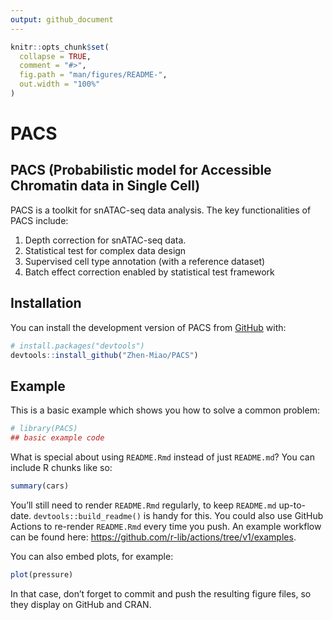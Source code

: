 ```yaml
---
output: github_document
---
```


<!-- README.md is generated from README.Rmd. Please edit that file -->

```r
knitr::opts_chunk$set(
  collapse = TRUE,
  comment = "#>",
  fig.path = "man/figures/README-",
  out.width = "100%"
)
```

# PACS

<!-- badges: start -->
<!-- badges: end -->

## PACS (Probabilistic model for Accessible Chromatin data in Single Cell)
PACS is a toolkit for snATAC-seq data analysis. The key functionalities of 
PACS include: 

(1) Depth correction for snATAC-seq data. 
(2) Statistical test for complex data design
(3) Supervised cell type annotation (with a reference dataset)
(4) Batch effect correction enabled by statistical test framework

## Installation

You can install the development version of PACS from [GitHub](https://github.com/) with:

``` r
# install.packages("devtools")
devtools::install_github("Zhen-Miao/PACS")
```

## Example

This is a basic example which shows you how to solve a common problem:

```r
# library(PACS)
## basic example code
```

What is special about using `README.Rmd` instead of just `README.md`? You can include R chunks like so:

```r
summary(cars)
```

You'll still need to render `README.Rmd` regularly, to keep `README.md` up-to-date. `devtools::build_readme()` is handy for this. You could also use GitHub Actions to re-render `README.Rmd` every time you push. An example workflow can be found here: <https://github.com/r-lib/actions/tree/v1/examples>.

You can also embed plots, for example:

```r
plot(pressure)
```

In that case, don't forget to commit and push the resulting figure files, so they display on GitHub and CRAN.
